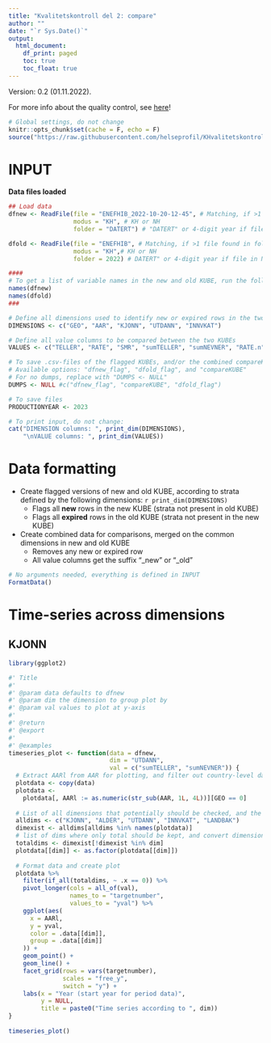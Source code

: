 ```yaml
---
title: "Kvalitetskontroll del 2: compare"
author: ""
date: "`r Sys.Date()`"
output:
  html_document: 
    df_print: paged
    toc: true
    toc_float: true
---
```

Version: 0.2 (01.11.2022). 

For more info about the quality control, see [here](https://github.com/helseprofil/KHvalitetskontroll)!

```r
# Global settings, do not change
knitr::opts_chunk$set(cache = F, echo = F)
source("https://raw.githubusercontent.com/helseprofil/KHvalitetskontroll/main/R/setup.R")
```

# INPUT

**Data files loaded**
```r
## Load data
dfnew <- ReadFile(file = "ENEFHIB_2022-10-20-12-45", # Matching, if >1 file found in folder, specify file name further
                  modus = "KH", # KH or NH
                  folder = "DATERT") # "DATERT" or 4-digit year if file in NESSTAR-folder

dfold <- ReadFile(file = "ENEFHIB", # Matching, if >1 file found in folder, specify file name further
                  modus = "KH",# KH or NH
                  folder = 2022) # DATERT" or 4-digit year if file in NESSTAR-folder
```

```r
####
# To get a list of variable names in the new and old KUBE, run the following code
names(dfnew)
names(dfold)
###

# Define all dimensions used to identify new or expired rows in the two KUBEs
DIMENSIONS <- c("GEO", "AAR", "KJONN", "UTDANN", "INNVKAT")

# Define all value columns to be compared between the two KUBEs
VALUES <- c("TELLER", "RATE", "SMR", "sumTELLER", "sumNEVNER", "RATE.n", "SPVFLAGG")

# To save .csv-files of the flagged KUBEs, and/or the combined compareKUBE, use this option
# Available options: "dfnew_flag", "dfold_flag", and "compareKUBE"
# For no dumps, replace with "DUMPS <- NULL"
DUMPS <- NULL #c("dfnew_flag", "compareKUBE", "dfold_flag")

# To save files
PRODUCTIONYEAR <- 2023
```

```r
# To print input, do not change:
cat("DIMENSION columns: ", print_dim(DIMENSIONS), 
    "\nVALUE columns: ", print_dim(VALUES))
```
# Data formatting

- Create flagged versions of new and old KUBE, according to strata defined by the following dimensions: `r print_dim(DIMENSIONS)`
    - Flags all **new** rows in the new KUBE (strata not present in old KUBE)
    - Flags all **expired** rows in the old KUBE (strata not present in the new KUBE)
- Create combined data for comparisons, merged on the common dimensions in new and old KUBE
    - Removes any new or expired row
    - All value columns get the suffix "_new" or "_old"

```r
# No arguments needed, everything is defined in INPUT
FormatData()
```

# Time-series across dimensions

## KJONN
```r
library(ggplot2)

#' Title
#'
#' @param data defaults to dfnew
#' @param dim the dimension to group plot by
#' @param val values to plot at y-axis
#'
#' @return
#' @export
#'
#' @examples
timeseries_plot <- function(data = dfnew,
                            dim = "UTDANN",
                            val = c("sumTELLER", "sumNEVNER")) {
  # Extract AARl from AAR for plotting, and filter out country-level data
  plotdata <- copy(data)
  plotdata <-
    plotdata[, AARl := as.numeric(str_sub(AAR, 1L, 4L))][GEO == 0]
  
  # List of all dimensions that potentially should be checked, and the dimensions occurring in data
  alldims <- c("KJONN", "ALDER", "UTDANN", "INNVKAT", "LANDBAK")
  dimexist <- alldims[alldims %in% names(plotdata)]
  # list of dims where only total should be kept, and convert dimension of interest to factor
  totaldims <- dimexist[!dimexist %in% dim]
  plotdata[[dim]] <- as.factor(plotdata[[dim]])
  
  # Format data and create plot
  plotdata %>%
    filter(if_all(totaldims, ~ .x == 0)) %>%
    pivot_longer(cols = all_of(val),
                 names_to = "targetnumber",
                 values_to = "yval") %>%
    ggplot(aes(
      x = AARl,
      y = yval,
      color = .data[[dim]],
      group = .data[[dim]]
    )) +
    geom_point() +
    geom_line() +
    facet_grid(rows = vars(targetnumber),
               scales = "free_y", 
               switch = "y") + 
    labs(x = "Year (start year for period data)",
         y = NULL,
         title = paste0("Time series according to ", dim))
}
  
timeseries_plot() 
```

